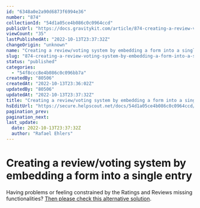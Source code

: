 ```yaml
---
id: "6348a0e2a90d6873f6994e36"
number: "874"
collectionId: "54d1a05ce4b086c0c0964ccd"
publicUrl: "https://docs.gravitykit.com/article/874-creating-a-review-voting-system-by-embedding-a-form-into-a-single-entry"
viewCount: "35"
lastPublishedAt: "2022-10-13T23:37:32Z"
changeOrigin: "unknown"
name: "Creating a review/voting system by embedding a form into a single entry"
slug: "874-creating-a-review-voting-system-by-embedding-a-form-into-a-single-entry"
status: "published"
categories: 
  - "54f8ccc8e4b086c0c096bb7a"
createdBy: "80506"
createdAt: "2022-10-13T23:36:02Z"
updatedBy: "80506"
updatedAt: "2022-10-13T23:37:32Z"
title: "Creating a review/voting system by embedding a form into a single entry"
hsEditUrl: "https://secure.helpscout.net/docs/54d1a05ce4b086c0c0964ccd/article/6348a0e2a90d6873f6994e36"
pagination_prev: 
pagination_next: 
last_update:
  date: 2022-10-13T23:37:32Z
  author: "Rafael Ehlers"
---
```


# Creating a review/voting system by embedding a form into a single entry

Having problems or feeling constrained by the Ratings and Reviews missing functionalities? [Then please check this alternative solution](https://docs.gravitykit.com/article/860-creating-a-review-voting-system-by-embedding-a-form-into-a-single-entry).